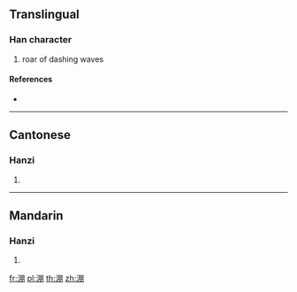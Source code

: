==Translingual==

===Han character===
{{Han char|rn=85|rad=水|as=08|sn=11|four=37120|canj=EBB}}

# roar of dashing waves

====References====
* {{Han ref|kx=0630.050|dkj=17647|dj=1032.070|hdz=31655.050|uh=6DDC|ud=28124|bh=D5F2|bd=54770}}

----

==Cantonese==

===Hanzi===
{{yue-hanzi|jyut=|y=paang4}}

# {{defn|lang=yue|sort=水08}}

----

==Mandarin==

===Hanzi===
{{cmn-hanzi|pin=[[péng]] ([[peng2]]), [[píng]] ([[ping2]])|wg=p'eng<sup>2</sup>, p'ing<sup>2</sup>}}

# {{defn|lang=cmn|sort=水08}}

[[fr:淜]]
[[pl:淜]]
[[th:淜]]
[[zh:淜]]